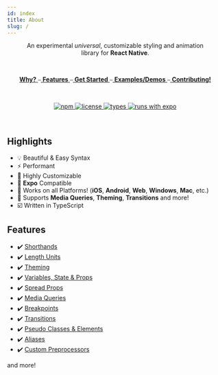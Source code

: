 ```yaml
---
id: index
title: About
slug: /
---
```


<p align='center'>
  An experimental <em>universal</em>, customizable styling and animation <br />
  library for <strong>React Native</strong>.
</p>
<br />

<p align='center'>
  <a href='#why' style={{ margin: 5 }}>
    <strong>Why?</strong>
  </a>
  ⎯<a href='#features' style={{ margin: 5 }}>
    <strong>Features</strong>
  </a>⎯<a href='/docs/get-started' style={{ margin: 5 }}>
    <strong>Get Started</strong>
  </a>⎯<a href='/docs/examples/snack' style={{ margin: 5 }}>
    <strong>Examples/Demos</strong>
  </a>⎯<a href='https://github.com/skylejs/skyle#contributing' style={{ margin: 5 }}>
    <strong>Contributing!</strong>
  </a>
</p>
<br />

<p align='center'>
  <a href='https://www.npmjs.com/package/skyle'>
    <img src='https://img.shields.io/npm/v/skyle?style=flat-square' alt='npm' />
  </a>
  <a href='https://www.npmjs.com/package/skyle'>
    <img src='https://img.shields.io/npm/l/skyle?style=flat-square' alt='license' />
  </a>
  <a href='https://www.npmjs.com/package/skyle'>
    <img src='https://img.shields.io/badge/types-included-blue?style=flat-square' alt='types' />
  </a>
  <a href='https://expo.io/@skylejs/skyle-example'>
    <img
      src='https://img.shields.io/badge/Runs%20with%20Expo-4630EB.svg?style=flat-square&logo=EXPO&labelColor=f3f3f3&logoColor=000'
      alt='runs with expo'
    />
  </a>
</p>

<br />

## Highlights

- 💡 Beautiful & Easy Syntax
- ⚡ Performant
- 🎨 Highly Customizable
- 🔼 **Expo** Compatible
- 🧩 Works on all Platforms! (**iOS**, **Android**, **Web**, **Windows**, **Mac**, etc.)
- 🌟 Supports **Media Queries**, **Theming**, **Transitions** and more!
- ☑️ Written in TypeScript

## Features

- ✔️ [Shorthands](features/shorthands.mdx)
- ✔️ [Length Units](features/units.mdx)
- ✔️ [Theming](features/theming.mdx)
- ✔️ [Variables, State & Props](features/variables.mdx)
- ✔️ [Spread Props](features/spread-props.mdx)
- ✔️ [Media Queries](features/media-queries.mdx)
- ✔️ [Breakpoints](features/breakpoints.mdx)
- ✔️ [Transitions](features/transitions.mdx)
- ✔️ [Pseudo Classes & Elements](features/pseudos.mdx)
- ✔️ [Aliases](features/aliases.mdx)
- ✔️ [Custom Preprocessors](features/preprocessors.mdx)

and more!
